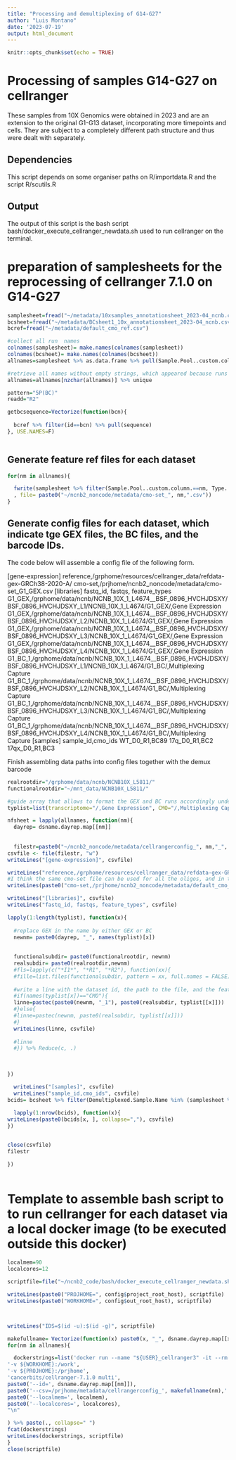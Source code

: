 ```yaml
---
title: "Processing and demultiplexing of G14-G27"
author: "Luis Montano"
date: '2023-07-19'
output: html_document
---
```


```r
knitr::opts_chunk$set(echo = TRUE)
```
# Processing of samples G14-G27 on cellranger

These samples from 10X Genomics were obtained in 2023 and are an extension to the original G1-G13 dataset, incorporating more timepoints and cells. They are subject to a completely different path structure and thus were dealt with separately. 

## Dependencies

This script depends on some organiser paths on R/importdata.R and the script R/scutils.R 

## Output

The output of this script is the bash script bash/docker_execute_cellranger_newdata.sh used to run cellranger on the terminal. 

#  preparation of samplesheets for the reprocessing of cellranger 7.1.0 on G14-G27

```r


samplesheet=fread("~/metadata/10xsamples_annotationsheet_2023-04_ncnb.csv")
bcsheet=fread("~/metadata/BCsheet1_10x_annotationsheet_2023-04_ncnb.csv") 
bcref=fread("~/metadata/default_cmo_ref.csv")

#collect all run  names
colnames(samplesheet)= make.names(colnames(samplesheet))
colnames(bcsheet)= make.names(colnames(bcsheet))
allnames=samplesheet %>% as.data.frame %>% pull(Sample.Pool..custom.column.)

#retrieve all names without empty strings, which appeared because runs failed etc
allnames=allnames[nzchar(allnames)] %>% unique

pattern="5P(BC)"
readd="R2"

getbcsequence=Vectorize(function(bcn){
 
  bcref %>% filter(id==bcn) %>% pull(sequence)
}, USE.NAMES=F)



```

## Generate feature ref files for each dataset


```r

for(nm in allnames){

  fwrite(samplesheet %>% filter(Sample.Pool..custom.column.==nm, Type..custom.column.=="GEX") %>% select(Sample.Name) %>% mutate(name=sample_name, id=multiseq_id, read=readd, pattern=pattern, sequence=getbcsequence(multiseq_id), feature_type="Multiplexing Capture") %>% select(id, name, read, pattern, sequence, feature_type)
  , file= paste0("~/ncnb2_noncode/metadata/cmo-set_", nm,".csv")) 
}
```

## Generate config files for each dataset, which indicate tge GEX files, the BC files, and the barcode IDs. 

The code below will assemble a config file of the following form. 

[gene-expression]
reference,/grphome/resources/cellranger_data/refdata-gex-GRCh38-2020-A/ 
cmo-set,/prjhome/ncnb2_noncode/metadata/cmo-set_G1_GEX.csv
[libraries]
fastq_id, fastqs, feature_types
G1_GEX,/grphome/data/ncnb/NCNB_10X_1_L4674__BSF_0896_HVCHJDSXY/BSF_0896_HVCHJDSXY_L1/NCNB_10X_1_L4674/G1_GEX/,Gene Expression
G1_GEX,/grphome/data/ncnb/NCNB_10X_1_L4674__BSF_0896_HVCHJDSXY/BSF_0896_HVCHJDSXY_L2/NCNB_10X_1_L4674/G1_GEX/,Gene Expression
G1_GEX,/grphome/data/ncnb/NCNB_10X_1_L4674__BSF_0896_HVCHJDSXY/BSF_0896_HVCHJDSXY_L3/NCNB_10X_1_L4674/G1_GEX/,Gene Expression
G1_GEX,/grphome/data/ncnb/NCNB_10X_1_L4674__BSF_0896_HVCHJDSXY/BSF_0896_HVCHJDSXY_L4/NCNB_10X_1_L4674/G1_GEX/,Gene Expression
G1_BC_1,/grphome/data/ncnb/NCNB_10X_1_L4674__BSF_0896_HVCHJDSXY/BSF_0896_HVCHJDSXY_L1/NCNB_10X_1_L4674/G1_BC/,Multiplexing Capture
G1_BC_1,/grphome/data/ncnb/NCNB_10X_1_L4674__BSF_0896_HVCHJDSXY/BSF_0896_HVCHJDSXY_L2/NCNB_10X_1_L4674/G1_BC/,Multiplexing Capture
G1_BC_1,/grphome/data/ncnb/NCNB_10X_1_L4674__BSF_0896_HVCHJDSXY/BSF_0896_HVCHJDSXY_L3/NCNB_10X_1_L4674/G1_BC/,Multiplexing Capture
G1_BC_1,/grphome/data/ncnb/NCNB_10X_1_L4674__BSF_0896_HVCHJDSXY/BSF_0896_HVCHJDSXY_L4/NCNB_10X_1_L4674/G1_BC/,Multiplexing Capture
[samples]
sample_id,cmo_ids
WT_D0_R1,BC89
17q_D0_R1,BC2
17qx_D0_R1,BC3


Finish assembling data paths into config files together with the demux barcode

```r


realrootdir="/grphome/data/ncnb/NCNB10X_L5811/"
functionalrootdir="~/mnt_data/NCNB10X_L5811/"

#guide array that allows to format the GEX and BC runs accordingly under the same folder. 
typlist=list(transcriptome="/,Gene Expression", CMO="/,Multiplexing Capture")

nfsheet = lapply(allnames, function(nm){
  dayrep= dsname.dayrep.map[[nm]]
  
  
  filestr=paste0("~/ncnb2_noncode/metadata/cellrangerconfig_", nm,"_", dayrep,".csv")
csvfile <- file(filestr, "w")
writeLines("[gene-expression]", csvfile)

writeLines("reference,/grphome/resources/cellranger_data/refdata-gex-GRCh38-2020-A/", csvfile)
#I think the same cmo-set file can be used for all the oligos, and in this case it is the factory standard from cellranger
writeLines(paste0("cmo-set,/prjhome/ncnb2_noncode/metadata/default_cmo_ref.csv"), csvfile)

writeLines("[libraries]", csvfile)
writeLines("fastq_id, fastqs, feature_types", csvfile)

lapply(1:length(typlist), function(x){
  
  #replace GEX in the name by either GEX or BC
  newnm= paste0(dayrep, "_", names(typlist)[x])
  
  
  functionalsubdir= paste0(functionalrootdir, newnm)
  realsubdir= paste0(realrootdir,newnm)
  #fls=lapply(c("*I1*", "*R1", "*R2"), function(xx){
  #fille=list.files(functionalsubdir, pattern = xx, full.names = FALSE)
  
  #write a line with the dataset id, the path to the file, and the feature type
  #if(names(typlist[x])=="CMO"){
  linne=pastec(paste0(newnm, "_1"), paste0(realsubdir, typlist[[x]]))
  #}else{
  #linne=pastec(newnm, paste0(realsubdir, typlist[[x]]))
  #}
  writeLines(linne, csvfile)
  
  #linne
  #}) %>% Reduce(c, .) 
  

  
})

  writeLines("[samples]", csvfile) 
  writeLines("sample_id,cmo_ids", csvfile) 
bcids= bcsheet %>% filter(Demultiplexed.Sample.Name %in% (samplesheet %>% filter(Sample.Pool..custom.column.==nm, Type..custom.column.=="GEX") %>% pull(Original.Sample.ID..custom.column.))) %>% select(Demultiplexed.Sample.Name, Multiplexing.Barcode.ID) %>% mutate(Demultiplexed.Sample.Name=gsub("\\(", "",Demultiplexed.Sample.Name ), Demultiplexed.Sample.Name=gsub("\\)", "",Demultiplexed.Sample.Name ))
 
  lapply(1:nrow(bcids), function(x){
writeLines(paste0(bcids[x, ], collapse=","), csvfile)  
})


close(csvfile) 
filestr

})
 

```

# Template to assemble bash script to to run cellranger for each dataset via a local docker image (to be executed outside this docker)

```r

localmem=90
localcores=12

scriptfile=file("~/ncnb2_code/bash/docker_execute_cellranger_newdata.sh", "w")

writeLines(paste0("PROJHOME=", config$project_root_host), scriptfile)
writeLines(paste0("WORKHOME=", config$out_root_host), scriptfile)



writeLines("IDS=$(id -u):$(id -g)", scriptfile)

makefullname= Vectorize(function(x) paste0(x, "_", dsname.dayrep.map[[x]]), USE.NAMES=F)
for(nm in allnames){

  dockerstrings=list('docker run --name "${USER}_cellranger3" -it --rm --user ${IDS}', 
'-v ${WORKHOME}:/work', 
'-v ${PROJHOME}:/prjhome',
'cancerbits/cellranger-7.1.0 multi',
paste0('--id=', dsname.dayrep.map[[nm]]), 
paste0('--csv=/prjhome/metadata/cellrangerconfig_', makefullname(nm),'.csv'), 
paste0('--localmem=', localmem),
paste0('--localcores=', localcores),
"\n"

) %>% paste(., collapse=" ")
fcat(dockerstrings)
writeLines(dockerstrings, scriptfile)
}
close(scriptfile)
  
```

